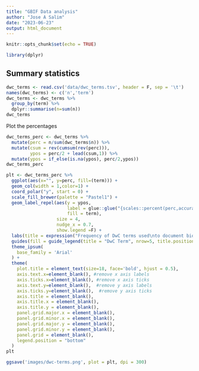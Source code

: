 ```yaml
---
title: "GBIF Data analysis"
author: "Jose A Salim"
date: "2023-06-23"
output: html_document
---
```


```r
knitr::opts_chunk$set(echo = TRUE)
```


```r
library(dplyr)
```

## Summary statistics


```r
dwc_terms <- read.csv('data/dwc_terms.tsv', header = F, sep = '\t')
names(dwc_terms) <- c('n','term')
dwc_terms <- dwc_terms %>%
  group_by(term) %>%
  dplyr::summarise(n=sum(n))
dwc_terms
```


Plot the percentages
```r
dwc_terms_perc <- dwc_terms %>%
  mutate(perc = n/sum(dwc_terms$n)) %>%
  mutate(csum = rev(cumsum(rev(perc))), 
         ypos = perc/2 + lead(csum,1)) %>%
  mutate(ypos = if_else(is.na(ypos), perc/2,ypos))
dwc_terms_perc
```

```r
plt <- dwc_terms_perc %>%
  ggplot(aes(x="", y=perc, fill=(term))) +
  geom_col(width = 1,color=1) +
  coord_polar("y", start = 0) +
  scale_fill_brewer(palette = "Pastel1") +
  geom_label_repel(aes(y = ypos,
                       label = glue::glue("{scales::percent(perc,accuracy=0.01)}"), 
                       fill = term),
                   size = 4,
                   nudge_x = 0.7,
                   show.legend =F) +
  labs(title = expression("Frequency of DwC terms used\nto document biotic interactions")) +
  guides(fill = guide_legend(title = "DwC Term", nrow=5, title.position = 'top', title.hjust = 0.5)) +
  theme_ipsum(
    base_family = 'Arial'
  ) +
  theme(
    plot.title = element_text(size=18, face='bold', hjust = 0.5),
    axis.text.x=element_blank(), #remove x axis labels
    axis.ticks.x=element_blank(), #remove x axis ticks
    axis.text.y=element_blank(),  #remove y axis labels
    axis.ticks.y=element_blank(),  #remove y axis ticks
    axis.title = element_blank(),
    axis.title.x = element_blank(),
    axis.title.y = element_blank(),
    panel.grid.major.x = element_blank(),
    panel.grid.minor.x = element_blank(),
    panel.grid.major.y = element_blank(),
    panel.grid.minor.y = element_blank(),
    panel.grid = element_blank(),
    legend.position = "bottom"
  )
plt
```


```r
ggsave('images/dwc-terms.png', plot = plt, dpi = 300)
```